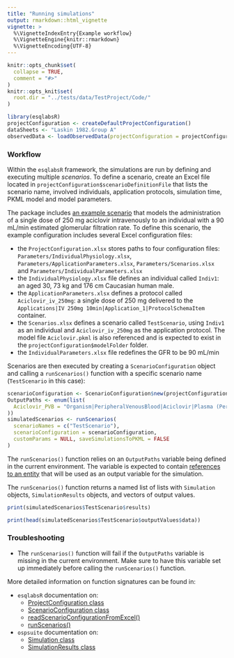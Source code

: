 ```yaml
---
title: "Running simulations"
output: rmarkdown::html_vignette
vignette: >
  %\VignetteIndexEntry{Example workflow}
  %\VignetteEngine{knitr::rmarkdown}
  %\VignetteEncoding{UTF-8}
---
```


```r
knitr::opts_chunk$set(
  collapse = TRUE,
  comment = "#>"
)
knitr::opts_knit$set(
  root.dir = "../tests/data/TestProject/Code/"
)
```

```r
library(esqlabsR)
projectConfiguration <- createDefaultProjectConfiguration()
dataSheets <- "Laskin 1982.Group A"
observedData <- loadObservedData(projectConfiguration = projectConfiguration, sheets = dataSheets)
```

### Workflow 

Within the `esqlabsR` framework, the simulations are run by defining and executing multiple *scenarios*. To define a scenario, create an Excel file located in `projectConfiguration$scenarioDefinitionFile` that lists the scenario name, involved individuals, application protocols, simulation time, PKML model and model parameters. 

The package includes [an example scenario](https://github.com/esqLABS/esqlabsR/blob/HEAD/tests/data/TestProject/Parameters/Scenarios.xlsx) that models the administration of a single dose of 250 mg aciclovir intravenously to an individual with a 90 mL/min estimated glomerular filtration rate. To define this scenario, the example configuration includes several Excel configuration files:

* the `ProjectConfiguration.xlsx` stores paths to four configuration files: `Parameters/IndividualPhysiology.xlsx`, `Parameters/ApplicationParameters.xlsx`, `Parameters/Scenarios.xlsx` and `Parameters/IndividualParameters.xlsx`
* the `IndividualPhysiology.xlsx` file defines an individual called `Indiv1`: an aged 30, 73 kg and 176 cm Caucasian human male.
* the `ApplicationParameters.xlsx` defines a protocol called `Aciclovir_iv_250mg`: a single dose of 250 mg delivered to the `Applications|IV 250mg 10min|Application_1|ProtocolSchemaItem` container.
* the `Scenarios.xlsx` defines a scenario called `TestScenario`, using `Indiv1` as an individual and `Aciclovir_iv_250mg` as the application protocol. The model file `Aciclovir.pkml` is also referenced and is expected to exist in the `projectConfiguration$modelFolder` folder. 
* the `IndividualParameters.xlsx` file redefines the GFR to be 90 mL/min

Scenarios are then executed by creating a `ScenarioConfiguration` object and calling a `runScenarios()` function with a specific scenario name (`TestScenario` in this case):

```r
scenarioConfiguration <- ScenarioConfiguration$new(projectConfiguration)
OutputPaths <- enum(list(
  Aciclovir_PVB = "Organism|PeripheralVenousBlood|Aciclovir|Plasma (Peripheral Venous Blood)"
))
simulatedScenarios <- runScenarios(
  scenarioNames = c("TestScenario"),
  scenarioConfiguration = scenarioConfiguration,
  customParams = NULL, saveSimulationsToPKML = FALSE
)
```

The `runScenarios()` function relies on an `OutputPaths` variable being defined in the current environment. The variable is expected to contain [references to an entity](https://docs.open-systems-pharmacology.org/working-with-mobi/mobi-documentation/model-building-components) that will be used as an output variable for the simulation.

The `runScenarios()` function returns a named list of lists with `Simulation` objects, `SimulationResults` objects, and vectors of output values.

```r
print(simulatedScenarios$TestScenario$results)
```

```r
print(head(simulatedScenarios$TestScenario$outputValues$data))
```

### Troubleshooting 

* The `runScenarios()` function will fail if the `OutputPaths` variable is missing in the current environment. Make sure to have this variable set up immediately before calling the `runScenarios()` function.

More detailed information on function signatures can be found in:

* `esqlabsR` documentation on:
    * [ProjectConfiguration class](https://esqlabs.github.io/esqlabsR/reference/ProjectConfiguration.html)
    * [ScenarioConfiguration class](https://esqlabs.github.io/esqlabsR/reference/ScenarioConfiguration.html)
    * [readScenarioConfigurationFromExcel()](https://esqlabs.github.io/esqlabsR/reference/readScenarioConfigurationFromExcel.html)
    * [runScenarios()](https://esqlabs.github.io/esqlabsR/reference/runScenarios.html)
    
* `ospsuite` documentation on:
    * [Simulation class](https://www.open-systems-pharmacology.org/OSPSuite-R/reference/Simulation.html)
    * [SimulationResults class](https://www.open-systems-pharmacology.org/OSPSuite-R/reference/SimulationResults.html)
